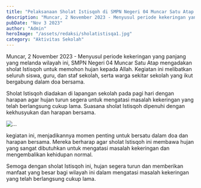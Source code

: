 ```yaml
---
title: "Pelaksanaan Sholat Istisqoh di SMPN Negeri 04 Muncar Satu Atap untuk Meminta Hujan"
description: "Muncar, 2 November 2023 - Menyusul periode kekeringan yang panjang yang melanda wilayah ini,"
pubDate: "Nov 3 2023"
author: "Admin"
heroImage: "/assets/redaksi/sholatistisqa1.jpg"
category: "Aktivitas Sekolah"
---
```



Muncar, 2 November 2023 - Menyusul periode kekeringan yang panjang yang melanda wilayah ini, SMPN Negeri 04 Muncar Satu Atap mengadakan sholat Istisqoh untuk memohon hujan kepada Allah. Kegiatan ini melibatkan seluruh siswa, guru, dan staf sekolah, serta warga sekitar sekolah yang ikut bergabung dalam doa bersama.

Sholat Istisqoh diadakan di lapangan sekolah pada pagi hari dengan harapan agar hujan turun segera untuk mengatasi masalah kekeringan yang telah berlangsung cukup lama. Suasana sholat Istisqoh dipenuhi dengan kekhusyukan dan harapan bersama.

<Image src="/assets/redaksi/sholatistisqa2.jpg" width={800} height={150} alt="..." />

kegiatan ini, menjadikannya momen penting untuk bersatu dalam doa dan harapan bersama. Mereka berharap agar sholat Istisqoh ini membawa hujan yang sangat dibutuhkan untuk mengatasi masalah kekeringan dan mengembalikan kehidupan normal.

Semoga dengan sholat Istisqoh ini, hujan segera turun dan memberikan manfaat yang besar bagi wilayah ini dalam mengatasi masalah kekeringan yang telah berlangsung cukup lama.